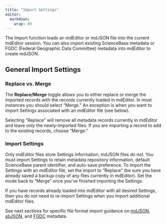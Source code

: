 ```yaml
---
title: "Import Settings"
editor: 
  markdown: 
    wrap: 80
---
```


The Import function loads an mdEditor or mdJSON file into the current mdEditor
session. You can also import existing ScienceBase metadata or FGDC (Federal
Geographic Data Committee) metadata into mdEditor to create mdJSON.

## General Import Settings

### Replace vs. Merge

The **Replace/Merge** toggle allows you to either replace or merge the imported
records with the records currently loaded in mdEditor. In most instances you
should select "Merge." An exception is when you want to import Settings
associated with an mdEditor file (see below).

::: {.callout-warning}
Selecting "Replace" will remove all metadata records currently in mdEditor and
leave only the newly-imported files. If you are importing a record to add to the
existing records, choose "Merge."
:::

### Import Settings

Only mdEditor files store Settings information; mdJSON files do not. You must
import Settings to retain metadata repository information, default ScienceBase
parent identifier, and auto-save preference. To import the Settings with an
mdEditor file, set the import to "Replace" (be sure you have already saved a
backup copy of any files currently in mdEditor). Set the mode back to "Merge”
once you’ve finished importing the Settings.

If you have records already loaded into mdEditor with all desired Settings, then
you do not need to re-import Settings when you import additional mdEditor files.

See next sections for specific file format import guidance on
[mdJSON](import_mdjson.qmd), 
[sbJSON](import_sbjson.qmd), 
and 
[FGDC](import_fgdc.qmd) metadata.
